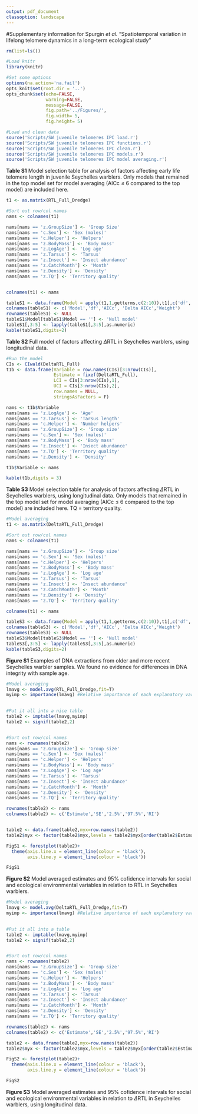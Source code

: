 ```yaml
---
output: pdf_document
classoption: landscape
---
```


#Supplementary information for Spurgin *et al.* "Spatiotemporal variation in lifelong telomere dynamics in a long-term ecological study"





```r

rm(list=ls())

#Load knitr
library(knitr) 

#Set some options
options(na.action='na.fail')
opts_knit$set(root.dir = '..')
opts_chunk$set(echo=FALSE,
               warning=FALSE,
               message=FALSE,
               fig.path='../Figures/',
               fig.width= 5,
               fig.height= 5)

```

```r

#Load and clean data
source('Scripts/SW juvenile telomeres IPC load.r')
source('Scripts/SW juvenile telomeres IPC functions.r')
source('Scripts/SW juvenile telomeres IPC clean.r')
source('Scripts/SW juvenile telomeres IPC models.r')
source('Scripts/SW juvenile telomeres IPC model averaging.r')

```


**Table S1** Model selection table for analysis of factors affecting early life telomere length in juvenile Seychelles warblers. Only models that remained in the top model set for model averaging (AICc $\leq$ 6 compared to the top model) are included here.

```r


t1 <- as.matrix(RTL_Full_Dredge)

#Sort out row/col names
nams <- colnames(t1)

nams[nams == 'z.GroupSize'] <- 'Group Size'
nams[nams == 'c.Sex'] <- 'Sex (males)'
nams[nams == 'c.Helper'] <- 'Helpers'
nams[nams == 'z.BodyMass'] <- 'Body mass'
nams[nams == 'z.LogAge'] <- 'Log age'
nams[nams == 'z.Tarsus'] <- 'Tarsus'
nams[nams == 'z.Insect'] <- 'Insect abundance'
nams[nams == 'z.CatchMonth'] <- 'Month'
nams[nams == 'z.Density'] <- 'Density'
nams[nams == 'z.TQ'] <- 'Territory quality'


colnames(t1) <- nams

tableS1 <- data.frame(Model = apply(t1,1,getterms,c(2:10)),t1[,c('df','AICc','delta','weight')],stringsAsFactors = FALSE)
colnames(tableS1) <- c('Model','df','AICc', 'Delta AICc','Weight')
rownames(tableS1) <- NULL
tableS1$Model[tableS1$Model == ''] <- 'Null model'
tableS1[,3:5] <- lapply(tableS1[,3:5],as.numeric)
kable(tableS1,digits=2)

```


\pagebreak

**Table S2** Full model of factors affecting $\Delta$RTL in Seychelles warblers, using longitudinal data.

```r

#Run the model
CIs <- CIwald(DeltaRTL_Full)
t1b <- data.frame(Variable = row.names(CIs)[3:nrow(CIs)],
                  Estimate = fixef(DeltaRTL_Full),
                  LCI = CIs[3:nrow(CIs),1],
                  UCI = CIs[3:nrow(CIs),2],
                  row.names = NULL,
                  stringsAsFactors = F)

nams <- t1b$Variable
nams[nams == 'z.LogAge'] <- 'Age'
nams[nams == 'z.Tarsus'] <- 'Tarsus length'
nams[nams == 'c.Helper'] <- 'Number helpers'
nams[nams == 'z.GroupSize'] <- 'Group size'
nams[nams == 'c.Sex'] <- 'Sex (males)'
nams[nams == 'z.BodyMass'] <- 'Body mass'
nams[nams == 'z.Insect'] <- 'Insect abundance'
nams[nams == 'z.TQ'] <- 'Territory quality'
nams[nams == 'z.Density'] <- 'Density'

t1b$Variable <- nams

kable(t1b,digits = 3)

```

\pagebreak

**Table S3** Model selection table for analysis of factors affecting $\Delta$RTL in Seychelles warblers, using longitudinal data. Only models that remained in the top model set for model averaging (AICc $\leq$ 6 compared to the top model) are included here. TQ = territory quality.


```r

#Model averaging
t1 <- as.matrix(DeltaRTL_Full_Dredge)

#Sort out row/col names
nams <- colnames(t1)

nams[nams == 'z.GroupSize'] <- 'Group size'
nams[nams == 'c.Sex'] <- 'Sex (males)'
nams[nams == 'c.Helper'] <- 'Helpers'
nams[nams == 'z.BodyMass'] <- 'Body mass'
nams[nams == 'z.LogAge'] <- 'Log age'
nams[nams == 'z.Tarsus'] <- 'Tarsus'
nams[nams == 'z.Insect'] <- 'Insect abundance'
nams[nams == 'z.CatchMonth'] <- 'Month'
nams[nams == 'z.Density'] <- 'Density'
nams[nams == 'z.TQ'] <- 'Territory quality'

colnames(t1) <- nams

tableS3 <- data.frame(Model = apply(t1,1,getterms,c(2:10)),t1[,c('df','AICc','delta','weight')],stringsAsFactors = FALSE)
colnames(tableS3) <- c('Model','df','AICc', 'Delta AICc','Weight')
rownames(tableS3) <- NULL
tableS3$Model[tableS3$Model == ''] <- 'Null model'
tableS3[,3:5] <- lapply(tableS3[,3:5],as.numeric)
kable(tableS3,digits=2)

```

\pagebreak

**Figure S1** Examples of DNA extractions from older and more recent Seychelles warbler samples. We found no evidence for differences in DNA integrity with sample age.

\pagebreak


```r

#Model averaging
lmavg <- model.avg(RTL_Full_Dredge,fit=T)
myimp <- importance(lmavg) #Relative importance of each explanatory variable
  

#Put it all into a nice table
table2 <- imptable(lmavg,myimp)
table2 <- signif(table2,2)


#Sort out row/col names
nams <- rownames(table2)
nams[nams == 'z.GroupSize'] <- 'Group size'
nams[nams == 'c.Sex'] <- 'Sex (males)'
nams[nams == 'c.Helper'] <- 'Helpers'
nams[nams == 'z.BodyMass'] <- 'Body mass'
nams[nams == 'z.LogAge'] <- 'Log age'
nams[nams == 'z.Tarsus'] <- 'Tarsus'
nams[nams == 'z.Insect'] <- 'Insect abundance'
nams[nams == 'z.CatchMonth'] <- 'Month'
nams[nams == 'z.Density'] <- 'Density'
nams[nams == 'z.TQ'] <- 'Territory quality'

rownames(table2) <- nams
colnames(table2) <- c('Estimate','SE','2.5%','97.5%','RI')


table2 <- data.frame(table2,myx=row.names(table2))
table2$myx <- factor(table2$myx,levels = table2$myx[order(table2$Estimate,decreasing = T)])

FigS1 <- forestplot(table2)+
  theme(axis.line.x = element_line(colour = 'black'),
        axis.line.y = element_line(colour = 'black'))

FigS1


```

**Figure S2** Model averaged estimates and 95% cofidence intervals for social and ecological environmental variables in relation to RTL in Seychelles warblers. 


\pagebreak



```r

#Model averaging
lmavg <- model.avg(DeltaRTL_Full_Dredge,fit=T)
myimp <- importance(lmavg) #Relative importance of each explanatory variable
  

#Put it all into a table
table2 <- imptable(lmavg,myimp)
table2 <- signif(table2,2)


#Sort out row/col names
nams <- rownames(table2)
nams[nams == 'z.GroupSize'] <- 'Group size'
nams[nams == 'c.Sex'] <- 'Sex (males)'
nams[nams == 'c.Helper'] <- 'Helpers'
nams[nams == 'z.BodyMass'] <- 'Body mass'
nams[nams == 'z.LogAge'] <- 'Log age'
nams[nams == 'z.Tarsus'] <- 'Tarsus'
nams[nams == 'z.Insect'] <- 'Insect abundance'
nams[nams == 'z.CatchMonth'] <- 'Month'
nams[nams == 'z.Density'] <- 'Density'
nams[nams == 'z.TQ'] <- 'Territory quality'

rownames(table2) <- nams
colnames(table2) <- c('Estimate','SE','2.5%','97.5%','RI')

table2 <- data.frame(table2,myx=row.names(table2))
table2$myx <- factor(table2$myx,levels = table2$myx[order(table2$Estimate,decreasing = T)])

FigS2 <- forestplot(table2)+
  theme(axis.line.x = element_line(colour = 'black'),
        axis.line.y = element_line(colour = 'black'))

FigS2

```

**Figure S3** Model averaged estimates and 95% cofidence intervals for social and ecological environmental variables in relation to $\Delta$RTL in Seychelles warblers, using longitudinal data. 
